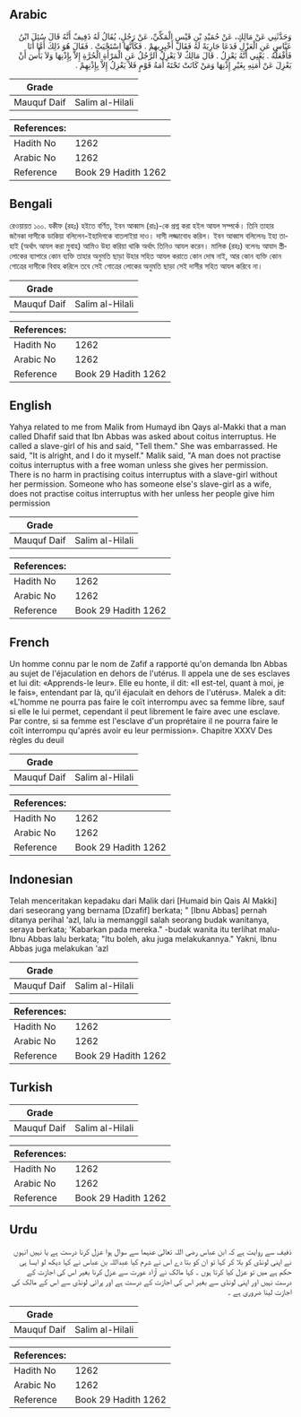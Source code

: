 ## Arabic


<div dir="rtl" lang="ar" style={{fontSize:'larger',backgroundColor:'#f8f9fa',padding:20}}>
وَحَدَّثَنِي عَنْ مَالِكٍ، عَنْ حُمَيْدِ بْنِ قَيْسٍ الْمَكِّيِّ، عَنْ رَجُلٍ، يُقَالُ لَهُ ذَفِيفٌ أَنَّهُ قَالَ سُئِلَ ابْنُ عَبَّاسٍ عَنِ الْعَزْلِ فَدَعَا جَارِيَةً لَهُ فَقَالَ أَخْبِرِيهِمْ ‏.‏ فَكَأَنَّهَا اسْتَحْيَتْ ‏.‏ فَقَالَ هُوَ ذَلِكَ أَمَّا أَنَا فَأَفْعَلُهُ ‏.‏ يَعْنِي أَنَّهُ يَعْزِلُ ‏.‏ قَالَ مَالِكٌ لاَ يَعْزِلُ الرَّجُلُ عَنِ الْمَرْأَةِ الْحُرَّةِ إِلاَّ بِإِذْنِهَا وَلاَ بَأْسَ أَنْ يَعْزِلَ عَنْ أَمَتِهِ بِغَيْرِ إِذْنِهَا وَمَنْ كَانَتْ تَحْتَهُ أَمَةُ قَوْمٍ فَلاَ يَعْزِلُ إِلاَّ بِإِذْنِهِمْ ‏.‏
</div>
<div style={{backgroundColor:'#f8f9fa',padding:20, marginBottom: 10}}><table> <thead> <tr> <th>Grade</th> <th></th> </tr> </thead> <tbody> <tr><td>Mauquf Daif</td><td>Salim al-Hilali</td></tr></tbody></table><table> <thead> <tr> <th>References:</th> <th></th> </tr> </thead> <tbody><tr><td>Hadith No</td><td>1262</td></tr><tr><td>Arabic No</td><td>1262</td></tr><tr><td>Reference</td><td>Book 29 Hadith 1262</td></tr></tbody></table></div>

## Bengali


<div dir="ltr" lang="bn" style={{fontSize:'larger',backgroundColor:'#f8f9fa',padding:20}}>
রেওয়ায়ত ১০০. যকীফ (রহঃ) হইতে বর্ণিত, ইবন আব্বাস (রাঃ)-কে প্রশ্ন করা হইল আযল সম্পর্কে। তিনি তাহার জনৈকা দাসীকে ডাকিয়া বলিলেন-ইহাদিগকে বাতলাইয়া দাও। দাসী লজ্জাবোধ করিল। ইবন আব্বাস বলিলেনঃ ইহা তাহাই (অর্থাৎ আযল করা মুবাহ) আমিও উহা করিয়া থাকি অর্থাৎ তিনিও আযল করেন। মালিক (রহঃ) বলেনঃ আযাদ স্ত্রীলোকের ব্যাপারে কোন ব্যক্তি তাহার অনুমতি ছাড়া উহার সহিত আযল করাতে কোন দোষ নাই, আর কোন ব্যক্তি কোন গোত্রের দাসীকে বিবাহ করিলে তবে সেই গোত্রের লোকের অনুমতি ছাড়া সেই দাসীর সহিত আযল করিবে না।
</div>
<div style={{backgroundColor:'#f8f9fa',padding:20, marginBottom: 10}}><table> <thead> <tr> <th>Grade</th> <th></th> </tr> </thead> <tbody> <tr><td>Mauquf Daif</td><td>Salim al-Hilali</td></tr></tbody></table><table> <thead> <tr> <th>References:</th> <th></th> </tr> </thead> <tbody><tr><td>Hadith No</td><td>1262</td></tr><tr><td>Arabic No</td><td>1262</td></tr><tr><td>Reference</td><td>Book 29 Hadith 1262</td></tr></tbody></table></div>

## English


<div dir="ltr" lang="en" style={{fontSize:'larger',backgroundColor:'#f8f9fa',padding:20}}>
Yahya related to me from Malik from Humayd ibn Qays al-Makki that a man called Dhafif said that Ibn Abbas was asked about coitus interruptus. He called a slave-girl of his and said, "Tell them." She was embarrassed. He said, "It is alright, and I do it myself." Malik said, "A man does not practise coitus interruptus with a free woman unless she gives her permission. There is no harm in practising coitus interruptus with a slave-girl without her permission. Someone who has someone else's slave-girl as a wife, does not practise coitus interruptus with her unless her people give him permission
</div>
<div style={{backgroundColor:'#f8f9fa',padding:20, marginBottom: 10}}><table> <thead> <tr> <th>Grade</th> <th></th> </tr> </thead> <tbody> <tr><td>Mauquf Daif</td><td>Salim al-Hilali</td></tr></tbody></table><table> <thead> <tr> <th>References:</th> <th></th> </tr> </thead> <tbody><tr><td>Hadith No</td><td>1262</td></tr><tr><td>Arabic No</td><td>1262</td></tr><tr><td>Reference</td><td>Book 29 Hadith 1262</td></tr></tbody></table></div>

## French


<div dir="ltr" lang="fr" style={{fontSize:'larger',backgroundColor:'#f8f9fa',padding:20}}>
Un homme connu par le nom de Zafif a rapporté qu'on demanda Ibn Abbas au sujet de l'éjaculation en dehors de l'utérus. Il appela une de ses esclaves et lui dit: «Apprends-le leur». Elle eu honte, il dit: «II est-tel, quant à moi, je le fais», entendant par là, qu'il éjaculait en dehors de l'utérus». Malek a dit: «L'homme ne pourra pas faire le coït interrompu avec sa femme libre, sauf si elle le lui permet, cependant il peut librement le faire avec une esclave. Par contre, si sa femme est l'esclave d'un proprétaire il ne pourra faire le coït interrompu qu'aprés avoir eu leur permission». Chapitre XXXV Des règles du deuil
</div>
<div style={{backgroundColor:'#f8f9fa',padding:20, marginBottom: 10}}><table> <thead> <tr> <th>Grade</th> <th></th> </tr> </thead> <tbody> <tr><td>Mauquf Daif</td><td>Salim al-Hilali</td></tr></tbody></table><table> <thead> <tr> <th>References:</th> <th></th> </tr> </thead> <tbody><tr><td>Hadith No</td><td>1262</td></tr><tr><td>Arabic No</td><td>1262</td></tr><tr><td>Reference</td><td>Book 29 Hadith 1262</td></tr></tbody></table></div>

## Indonesian


<div dir="ltr" lang="id" style={{fontSize:'larger',backgroundColor:'#f8f9fa',padding:20}}>
Telah menceritakan kepadaku dari Malik dari [Humaid bin Qais Al Makki] dari seseorang yang bernama [Dzafif] berkata; " [Ibnu Abbas] pernah ditanya perihal 'azl, lalu ia memanggil salah seorang budak wanitanya, seraya berkata; 'Kabarkan pada mereka." -budak wanita itu terlihat malu- Ibnu Abbas lalu berkata; "Itu boleh, aku juga melakukannya." Yakni, Ibnu Abbas juga melakukan 'azl
</div>
<div style={{backgroundColor:'#f8f9fa',padding:20, marginBottom: 10}}><table> <thead> <tr> <th>Grade</th> <th></th> </tr> </thead> <tbody> <tr><td>Mauquf Daif</td><td>Salim al-Hilali</td></tr></tbody></table><table> <thead> <tr> <th>References:</th> <th></th> </tr> </thead> <tbody><tr><td>Hadith No</td><td>1262</td></tr><tr><td>Arabic No</td><td>1262</td></tr><tr><td>Reference</td><td>Book 29 Hadith 1262</td></tr></tbody></table></div>

## Turkish


<div dir="ltr" lang="tr" style={{fontSize:'larger',backgroundColor:'#f8f9fa',padding:20}}>

</div>
<div style={{backgroundColor:'#f8f9fa',padding:20, marginBottom: 10}}><table> <thead> <tr> <th>Grade</th> <th></th> </tr> </thead> <tbody> <tr><td>Mauquf Daif</td><td>Salim al-Hilali</td></tr></tbody></table><table> <thead> <tr> <th>References:</th> <th></th> </tr> </thead> <tbody><tr><td>Hadith No</td><td>1262</td></tr><tr><td>Arabic No</td><td>1262</td></tr><tr><td>Reference</td><td>Book 29 Hadith 1262</td></tr></tbody></table></div>

## Urdu


<div dir="rtl" lang="ur" style={{fontSize:'larger',backgroundColor:'#f8f9fa',padding:20}}>
ذفیف سے روایت ہے کہ ابن عباس رضی اللہ تعالیٰ عنہما سے سوال ہوا عزل کرنا درست ہے یا نہیں انہوں نے اپنی لونڈی کو بلا کر کہا تو ان کو بتا دے اس نے شرم کیا عبداللہ بن عباس نے کہا دیکھ لو ایسا ہی حکم ہے میں تو عزل کیا کرتا ہوں ۔ کہا مالک نے آزاد عورت سے عزل کرنا بغیر اس کی اجازت کے درست نہیں اور اپنی لونڈی سے بغیر اس کی اجازت کے درست ہے اور پرائی لونڈی سے اس کے مالک کی اجازت لینا ضروری ہے ۔
</div>
<div style={{backgroundColor:'#f8f9fa',padding:20, marginBottom: 10}}><table> <thead> <tr> <th>Grade</th> <th></th> </tr> </thead> <tbody> <tr><td>Mauquf Daif</td><td>Salim al-Hilali</td></tr></tbody></table><table> <thead> <tr> <th>References:</th> <th></th> </tr> </thead> <tbody><tr><td>Hadith No</td><td>1262</td></tr><tr><td>Arabic No</td><td>1262</td></tr><tr><td>Reference</td><td>Book 29 Hadith 1262</td></tr></tbody></table></div>